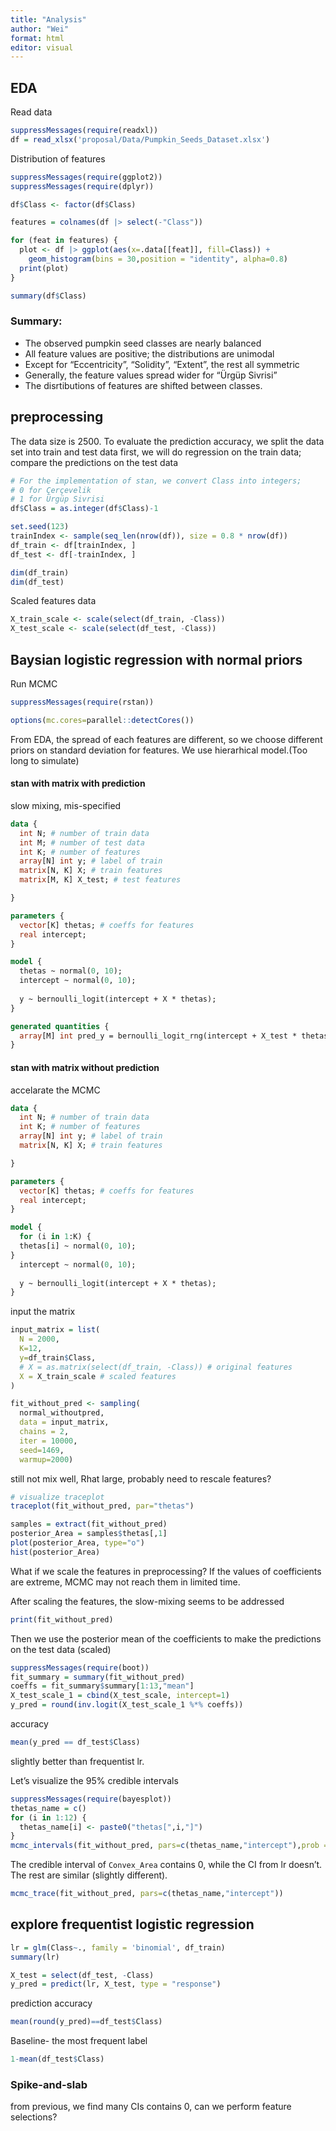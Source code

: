 ```yaml
---
title: "Analysis"
author: "Wei"
format: html
editor: visual
---
```


## EDA

Read data

```r
suppressMessages(require(readxl))
df = read_xlsx('proposal/Data/Pumpkin_Seeds_Dataset.xlsx')
```

Distribution of features

```r
suppressMessages(require(ggplot2))
suppressMessages(require(dplyr))
```

```r
df$Class <- factor(df$Class)
```

```r
features = colnames(df |> select(-"Class"))
```

```r
for (feat in features) {
  plot <- df |> ggplot(aes(x=.data[[feat]], fill=Class)) +
    geom_histogram(bins = 30,position = "identity", alpha=0.8) 
  print(plot)
}
```

```r
summary(df$Class)
```

### Summary:

-   The observed pumpkin seed classes are nearly balanced
-   All feature values are positive; the distributions are unimodal
-   Except for "Eccentricity", "Solidity", "Extent", the rest all symmetric
-   Generally, the feature values spread wider for "Ürgüp Sivrisi"
-   The disrtibutions of features are shifted between classes.

## preprocessing

The data size is 2500. To evaluate the prediction accuracy, we split the data set into train and test data first, we will do regression on the train data; compare the predictions on the test data
```r
# For the implementation of stan, we convert Class into integers;
# 0 for Çerçevelik
# 1 for Ürgüp Sivrisi
df$Class = as.integer(df$Class)-1
```

```r
set.seed(123)
trainIndex <- sample(seq_len(nrow(df)), size = 0.8 * nrow(df))
df_train <- df[trainIndex, ]
df_test <- df[-trainIndex, ]

dim(df_train)
dim(df_test)
```

Scaled features data
```r
X_train_scale <- scale(select(df_train, -Class))
X_test_scale <- scale(select(df_test, -Class))
```





## Baysian logistic regression with normal priors
Run MCMC
```r
suppressMessages(require(rstan))
```
```r
options(mc.cores=parallel::detectCores())
```

From EDA, the spread of each features are different, so we choose different priors on standard deviation for features. We use hierarhical model.(Too long to simulate)

#### stan with matrix with prediction
slow mixing, mis-specified
```stan
data {
  int N; # number of train data
  int M; # number of test data
  int K; # number of features
  array[N] int y; # label of train
  matrix[N, K] X; # train features
  matrix[M, K] X_test; # test features

}

parameters {
  vector[K] thetas; # coeffs for features
  real intercept;
}

model {
  thetas ~ normal(0, 10);
  intercept ~ normal(0, 10);
  
  y ~ bernoulli_logit(intercept + X * thetas);
}

generated quantities {
  array[M] int pred_y = bernoulli_logit_rng(intercept + X_test * thetas);
}


```

#### stan with matrix without prediction
accelarate the MCMC
```stan
data {
  int N; # number of train data
  int K; # number of features
  array[N] int y; # label of train
  matrix[N, K] X; # train features

}

parameters {
  vector[K] thetas; # coeffs for features
  real intercept;
}

model {
  for (i in 1:K) {
  thetas[i] ~ normal(0, 10);
}
  intercept ~ normal(0, 10);
  
  y ~ bernoulli_logit(intercept + X * thetas);
}
```
input the matrix
```r
input_matrix = list(
  N = 2000,
  K=12,
  y=df_train$Class,
  # X = as.matrix(select(df_train, -Class)) # original features
  X = X_train_scale # scaled features
)
```

```r
fit_without_pred <- sampling(
  normal_withoutpred,
  data = input_matrix,
  chains = 2,
  iter = 10000,
  seed=1469,
  warmup=2000)
```

still not mix well, Rhat large, probably need to rescale features?

```r
# visualize traceplot
traceplot(fit_without_pred, par="thetas")
```


```r
samples = extract(fit_without_pred)
posterior_Area = samples$thetas[,1]
plot(posterior_Area, type="o")
hist(posterior_Area)
```


What if we scale the features in preprocessing? If the values of coefficients are extreme, MCMC may not reach them in limited time.

After scaling the features, the slow-mixing seems to be addressed

```r
print(fit_without_pred)
```
Then we use the posterior mean of the coefficients to make the predictions on the test data (scaled)

```r
suppressMessages(require(boot))
fit_summary = summary(fit_without_pred)
coeffs = fit_summary$summary[1:13,"mean"]
X_test_scale_1 = cbind(X_test_scale, intercept=1)
y_pred = round(inv.logit(X_test_scale_1 %*% coeffs))
```
accuracy
```r
mean(y_pred == df_test$Class)
```
slightly better than frequentist lr. 

Let's visualize the 95% credible intervals
```r
suppressMessages(require(bayesplot))
thetas_name = c()
for (i in 1:12) {
  thetas_name[i] <- paste0("thetas[",i,"]")
}
mcmc_intervals(fit_without_pred, pars=c(thetas_name,"intercept"),prob = 0.95)
```
The credible interval of `Convex_Area` contains 0, while the CI from lr doesn't. The rest are similar (slightly different).



```r
mcmc_trace(fit_without_pred, pars=c(thetas_name,"intercept"))
```




## explore frequentist logistic regression
```r
lr = glm(Class~., family = 'binomial', df_train)
summary(lr)
```
```r
X_test = select(df_test, -Class)
y_pred = predict(lr, X_test, type = "response")
```
prediction accuracy
```r
mean(round(y_pred)==df_test$Class)
```

Baseline- the most frequent label
```r
1-mean(df_test$Class)
```

### Spike-and-slab
from previous, we find many CIs contains 0, can we perform feature selections?


